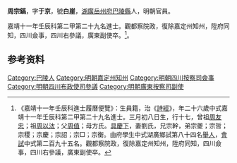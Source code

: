 {{明清人物信息框
| 姓名 = 周宗鎬
| 原名 =
| 圖片名稱= 
| 圖片大小 =
| 圖片說明 = 
| 最高職務 =廣東按察使司副使
| 國家 = 大明 
| 爵位 =
| 籍貫 = [[湖廣|湖廣]][[岳州府|岳州府]][[巴陵縣|巴陵縣]]
| 族裔 = 
| 旗籍 = 
| 字號 = 
| 諡號 =
| 出生日期 = 三月初八日
| 出生地點 =
| 逝世日期 = 
| 逝世地點 =
| 墓葬 =
| 配偶 = 劉氏
| 親屬 = 曾祖[[周友忠|周友忠]]，祖[[周以汰|周以汰]]，父[[周值|周值]]，母方氏
| 出身 =
* 嘉靖十一年壬辰科進士
| 經歷 =
| 著作 =  
}}
'''周宗鎬'''{{BD|1507年||？年||}}，字'''于京'''，號'''白崖'''，[[湖廣|湖廣]][[岳州府|岳州府]][[巴陵縣|巴陵縣]]人，明朝官員。

嘉靖十一年壬辰科第二甲第二十九名進士。觀都察院政，復除嘉定州知州，陞府同知，四川僉事，四川右參議，廣東副使卒。<ref>《嘉靖十一年壬辰科進士履曆便覽》：生員籍，治《[[詩經|詩經]]》，年二十六歲中式嘉靖十一年壬辰科第二甲第二十九名進士。三月初八日生，行十七，曾祖[[周友忠|周友忠]]；祖[[周以汰|周以汰]]；父[[周值|周值]]；母方氏。[[具慶下|具慶下]]，妻劉氏，兄宗幹，弟宗夔；宗哲；宗稷；宗慶；宗詔；宗□；宗衡。由府學生中式湖廣鄉試第八十四名[[舉人|舉人]]，[[會試|會試]]中式第二百九十五名。觀都察院政，復除嘉定州知州，陞府同知，四川僉事，四川右參議，廣東副使卒。</ref>。

== 参考资料 ==
{{reflist}}

{{嘉靖十一年壬辰科殿试金榜}}

{{Authority control}}
{{DEFAULTSORT:Zhou周}}
[[Category:巴陵人|Category:巴陵人]]
[[Category:明朝嘉定州知州|Category:明朝嘉定州知州]]
[[Category:明朝四川按察司僉事|Category:明朝四川按察司僉事]]
[[Category:明朝四川布政使司參議|Category:明朝四川布政使司參議]]
[[Category:明朝廣東按察司副使|Category:明朝廣東按察司副使]]


{{明朝人物小作品}}